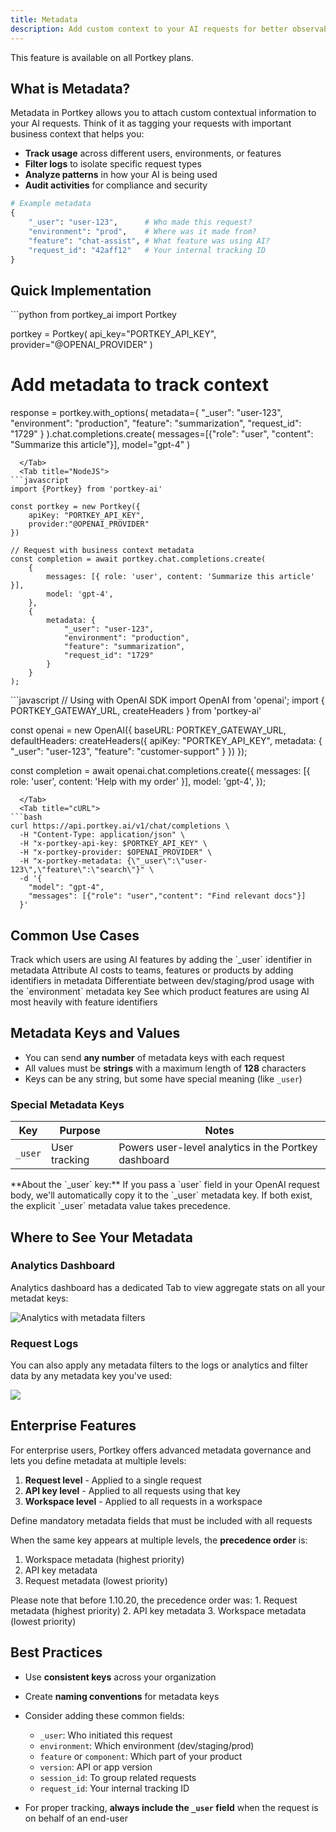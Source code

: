 ```yaml
---
title: Metadata
description: Add custom context to your AI requests for better observability and analytics
---
```


<Info>
This feature is available on all Portkey plans.
</Info>

## What is Metadata?

Metadata in Portkey allows you to attach custom contextual information to your AI requests. Think of it as tagging your requests with important business context that helps you:

- **Track usage** across different users, environments, or features
- **Filter logs** to isolate specific request types
- **Analyze patterns** in how your AI is being used
- **Audit activities** for compliance and security

```python
# Example metadata
{
    "_user": "user-123",      # Who made this request?
    "environment": "prod",    # Where was it made from?
    "feature": "chat-assist", # What feature was using AI?
    "request_id": "42aff12"   # Your internal tracking ID
}
```

## Quick Implementation

<Tabs>
  <Tab title="Python">
```python
from portkey_ai import Portkey

portkey = Portkey(
    api_key="PORTKEY_API_KEY",
    provider="@OPENAI_PROVIDER"
)

# Add metadata to track context
response = portkey.with_options(
    metadata={
        "_user": "user-123",
        "environment": "production",
        "feature": "summarization",
        "request_id": "1729"
    }
).chat.completions.create(
    messages=[{"role": "user", "content": "Summarize this article"}],
    model="gpt-4"
)
```
  </Tab>
  <Tab title="NodeJS">
```javascript
import {Portkey} from 'portkey-ai'

const portkey = new Portkey({
    apiKey: "PORTKEY_API_KEY",
    provider:"@OPENAI_PROVIDER"
})

// Request with business context metadata
const completion = await portkey.chat.completions.create(
    {
        messages: [{ role: 'user', content: 'Summarize this article' }],
        model: 'gpt-4',
    }, 
    {
        metadata: {
            "_user": "user-123",
            "environment": "production",
            "feature": "summarization",
            "request_id": "1729"
        }
    }
);
```
  </Tab>
  <Tab title="OpenAI SDK">
```javascript
// Using with OpenAI SDK
import OpenAI from 'openai';
import { PORTKEY_GATEWAY_URL, createHeaders } from 'portkey-ai'

const openai = new OpenAI({
  baseURL: PORTKEY_GATEWAY_URL,
  defaultHeaders: createHeaders({
    apiKey: "PORTKEY_API_KEY",
    metadata: {
      "_user": "user-123",
      "feature": "customer-support"
    }
  })
});

const completion = await openai.chat.completions.create({
  messages: [{ role: 'user', content: 'Help with my order' }],
  model: 'gpt-4',
});
```
  </Tab>
  <Tab title="cURL">
```bash
curl https://api.portkey.ai/v1/chat/completions \
  -H "Content-Type: application/json" \
  -H "x-portkey-api-key: $PORTKEY_API_KEY" \
  -H "x-portkey-provider: $OPENAI_PROVIDER" \
  -H "x-portkey-metadata: {\"_user\":\"user-123\",\"feature\":\"search\"}" \
  -d '{
    "model": "gpt-4",
    "messages": [{"role": "user","content": "Find relevant docs"}]
  }'
```
  </Tab>
</Tabs>

## Common Use Cases

<CardGroup cols={2}>
  <Card title="User Analytics" icon="user">
    Track which users are using AI features by adding the `_user` identifier in metadata
  </Card>
  <Card title="Cost Attribution" icon="money-bill">
    Attribute AI costs to teams, features or products by adding identifiers in metadata
  </Card>
  <Card title="Environment Tracking" icon="server">
    Differentiate between dev/staging/prod usage with the `environment` metadata key
  </Card>
  <Card title="Feature Usage" icon="puzzle-piece">
    See which product features are using AI most heavily with feature identifiers
  </Card>
</CardGroup>

## Metadata Keys and Values

- You can send **any number** of metadata keys with each request
- All values must be **strings** with a maximum length of **128** characters
- Keys can be any string, but some have special meaning (like `_user`)

### Special Metadata Keys

| Key | Purpose | Notes |
|-----|---------|-------|
| `_user` | User tracking | Powers user-level analytics in the Portkey dashboard |

<Info>
**About the `_user` key:** If you pass a `user` field in your OpenAI request body, we'll automatically copy it to the `_user` metadata key. If both exist, the explicit `_user` metadata value takes precedence.
</Info>

## Where to See Your Metadata

### Analytics Dashboard

Analytics dashboard has a dedicated Tab to view aggregate stats on all your metadat keys:
<Frame>
  <img src="/images/metadata.png" alt="Analytics with metadata filters" />
</Frame>



### Request Logs

You can also apply any metadata filters to the logs or analytics and filter data by any metadata key you've used:
<Frame>
<img src="/images/metadata-filters.png" />
</Frame>


## Enterprise Features

For enterprise users, Portkey offers advanced metadata governance and lets you define metadata at multiple levels:

1. **Request level** - Applied to a single request
2. **API key level** - Applied to all requests using that key
3. **Workspace level** - Applied to all requests in a workspace

<Card title="Enforcing Required Metadata" href="/product/administration/enforcing-request-metadata">
  Define mandatory metadata fields that must be included with all requests
</Card>

When the same key appears at multiple levels, the **precedence order** is:

1. Workspace metadata (highest priority)
2. API key metadata
3. Request metadata (lowest priority)

<Info>
  Please note that before 1.10.20, the precedence order was:
  1. Request metadata (highest priority)
  2. API key metadata
  3. Workspace metadata (lowest priority)
</Info>

## Best Practices

- Use **consistent keys** across your organization
- Create **naming conventions** for metadata keys
- Consider adding these common fields:
  - `_user`: Who initiated this request
  - `environment`: Which environment (dev/staging/prod)
  - `feature` or `component`: Which part of your product
  - `version`: API or app version
  - `session_id`: To group related requests
  - `request_id`: Your internal tracking ID

- For proper tracking, **always include the `_user` field** when the request is on behalf of an end-user
